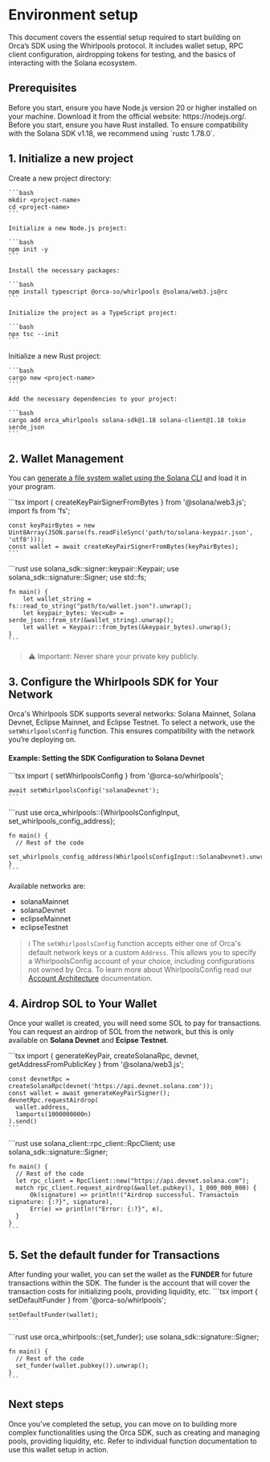 
# Environment setup
This document covers the essential setup required to start building on Orca’s SDK using the Whirlpools protocol. It includes wallet setup, RPC client configuration, airdropping tokens for testing, and the basics of interacting with the Solana ecosystem.

## Prerequisites
<Tabs groupId="programming-languages">
  <TabItem value="ts" label="Typescript" default>
    Before you start, ensure you have Node.js version 20 or higher installed on your machine. Download it from the official website: https://nodejs.org/.
  </TabItem>
  <TabItem value="rust" label="Rust">
    Before you start, ensure you have Rust installed. To ensure compatibility with the Solana SDK v1.18, we recommend using `rustc 1.78.0`.
  </TabItem>
</Tabs>

## 1. Initialize a new project
<Tabs groupId="programming-languages">
  <TabItem value="ts" label="Typescript" default>
    Create a new project directory:

    ```bash
    mkdir <project-name>
    cd <project-name>
    ```

    Initialize a new Node.js project:

    ```bash
    npm init -y
    ```

    Install the necessary packages:

    ```bash
    npm install typescript @orca-so/whirlpools @solana/web3.js@rc
    ```

    Initialize the project as a TypeScript project:

    ```bash
    npx tsc --init
    ```
  </TabItem>
  <TabItem value="rust" label="Rust">
    Initialize a new Rust project:

    ```bash
    cargo new <project-name>
    ```

    Add the necessary dependencies to your project:

    ```bash
    cargo add orca_whirlpools solana-sdk@1.18 solana-client@1.18 tokio serde_json
    ```
  </TabItem>
</Tabs>

## 2. Wallet Management
You can [generate a file system wallet using the Solana CLI](https://docs.solanalabs.com/cli/wallets/file-system) and load it in your program.

<Tabs groupId="programming-languages">
  <TabItem value="ts" label="Typescript" default>
    ```tsx
    import { createKeyPairSignerFromBytes } from '@solana/web3.js';
    import fs from 'fs';

    const keyPairBytes = new Uint8Array(JSON.parse(fs.readFileSync('path/to/solana-keypair.json', 'utf8')));
    const wallet = await createKeyPairSignerFromBytes(keyPairBytes);
    ```
  </TabItem>
  <TabItem value="rust" label="Rust">
    ```rust
    use solana_sdk::signer::keypair::Keypair;
    use solana_sdk::signature::Signer;
    use std::fs;

    fn main() {
        let wallet_string = fs::read_to_string("path/to/wallet.json").unwrap();
        let keypair_bytes: Vec<u8> = serde_json::from_str(&wallet_string).unwrap();
        let wallet = Keypair::from_bytes(&keypair_bytes).unwrap();
    }
    ```
  </TabItem>
</Tabs>

> ⚠️ Important: Never share your private key publicly.

## 3. Configure the Whirlpools SDK for Your Network
Orca's Whirlpools SDK supports several networks: Solana Mainnet, Solana Devnet, Eclipse Mainnet, and Eclipse Testnet. To select a network, use the `setWhirlpoolsConfig` function. This ensures compatibility with the network you’re deploying on.

#### Example: Setting the SDK Configuration to Solana Devnet
<Tabs groupId="programming-languages">
  <TabItem value="ts" label="Typescript" default>
    ```tsx
    import { setWhirlpoolsConfig } from '@orca-so/whirlpools';

    await setWhirlpoolsConfig('solanaDevnet');
    ```
  </TabItem>
  <TabItem value="rust" label="Rust">
    ```rust
    use orca_whirlpools::{WhirlpoolsConfigInput, set_whirlpools_config_address};

    fn main() {
      // Rest of the code
      set_whirlpools_config_address(WhirlpoolsConfigInput::SolanaDevnet).unwrap();
    }
    ```
  </TabItem>
</Tabs>

Available networks are:

- solanaMainnet
- solanaDevnet
- eclipseMainnet
- eclipseTestnet

> ℹ️ The `setWhirlpoolsConfig` function accepts either one of Orca's default network keys or a custom `Address`. This allows you to specify a WhirlpoolsConfig account of your choice, including configurations not owned by Orca. To learn more about WhirlpoolsConfig read our [Account Architecture](../../02-Architecture%20Overview/01-Account%20Architecture.md) documentation.

## 4. Airdrop SOL to Your Wallet
Once your wallet is created, you will need some SOL to pay for transactions. You can request an airdrop of SOL from the network, but this is only available on **Solana Devnet** and **Ecipse Testnet**.

<Tabs groupId="programming-languages">
  <TabItem value="ts" label="Typescript" default>
    ```tsx
    import { generateKeyPair, createSolanaRpc, devnet, getAddressFromPublicKey } from '@solana/web3.js';

    const devnetRpc = createSolanaRpc(devnet('https://api.devnet.solana.com'));
    const wallet = await generateKeyPairSigner();
    devnetRpc.requestAirdrop(
      wallet.address,
      lamports(1000000000n)
    ).send()
    ```
  </TabItem>
  <TabItem value="rust" label="Rust">
    ```rust
    use solana_client::rpc_client::RpcClient;
    use solana_sdk::signature::Signer;

    fn main() {
      // Rest of the code
      let rpc_client = RpcClient::new("https://api.devnet.solana.com");
      match rpc_client.request_airdrop(&wallet.pubkey(), 1_000_000_000) {
          Ok(signature) => println!("Airdrop successful. Transactoin signature: {:?}", signature),
          Err(e) => println!("Error: {:?}", e),
      }
    }
    ```
  </TabItem>
</Tabs>

## 5. Set the default funder for Transactions
After funding your wallet, you can set the wallet as the **FUNDER** for future transactions within the SDK. The funder is the account that will cover the transaction costs for initializing pools, providing liquidity, etc.
<Tabs groupId="programming-languages">
  <TabItem value="ts" label="Typescript" default>
    ```tsx
    import { setDefaultFunder } from '@orca-so/whirlpools';

    setDefaultFunder(wallet);
    ```
  </TabItem>
  <TabItem value="rust" label="Rust">
    ```rust
    use orca_whirlpools::{set_funder};
    use solana_sdk::signature::Signer;

    fn main() {
      // Rest of the code
      set_funder(wallet.pubkey()).unwrap();
    }
    ```
  </TabItem>
</Tabs>

## Next steps
Once you’ve completed the setup, you can move on to building more complex functionalities using the Orca SDK, such as creating and managing pools, providing liquidity, etc. Refer to individual function documentation to use this wallet setup in action.